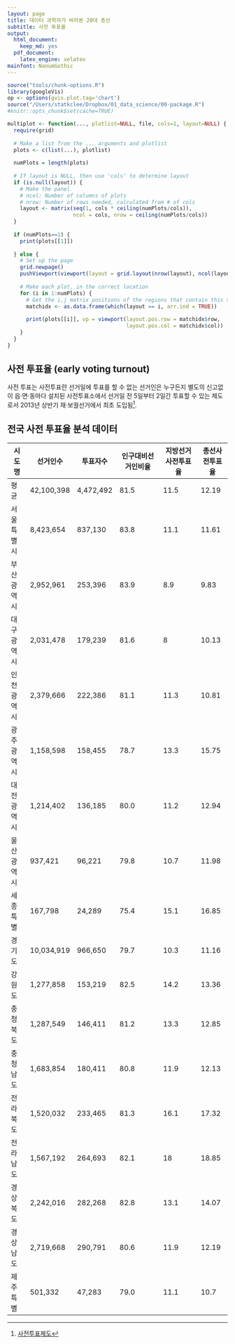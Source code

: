 ```yaml
---
layout: page
title: 데이터 과학자가 바라본 20대 총선
subtitle: 사전 투표율
output:
  html_document: 
    keep_md: yes
  pdf_document:
    latex_engine: xelatex
mainfont: NanumGothic
---
```


```r
source("tools/chunk-options.R")
library(googleVis)
op <- options(gvis.plot.tag='chart')
source("/Users/statkclee/Dropbox/01_data_science/00-package.R")
#knitr::opts_chunk$set(cache=TRUE) 

multiplot <- function(..., plotlist=NULL, file, cols=1, layout=NULL) {
  require(grid)
  
  # Make a list from the ... arguments and plotlist
  plots <- c(list(...), plotlist)
  
  numPlots = length(plots)
  
  # If layout is NULL, then use 'cols' to determine layout
  if (is.null(layout)) {
    # Make the panel
    # ncol: Number of columns of plots
    # nrow: Number of rows needed, calculated from # of cols
    layout <- matrix(seq(1, cols * ceiling(numPlots/cols)),
                     ncol = cols, nrow = ceiling(numPlots/cols))
  }
  
  if (numPlots==1) {
    print(plots[[1]])
    
  } else {
    # Set up the page
    grid.newpage()
    pushViewport(viewport(layout = grid.layout(nrow(layout), ncol(layout))))
    
    # Make each plot, in the correct location
    for (i in 1:numPlots) {
      # Get the i,j matrix positions of the regions that contain this subplot
      matchidx <- as.data.frame(which(layout == i, arr.ind = TRUE))
      
      print(plots[[i]], vp = viewport(layout.pos.row = matchidx$row,
                                      layout.pos.col = matchidx$col))
    }
  }
}
```


## 사전 투표율 (early voting turnout)

사전 투표는 사전투표란 선거일에 투표를 할 수 없는 선거인은 누구든지 별도의 신고없이 읍·면·동마다 설치된 사전투표소에서 선거일 전 5일부터 2일간 투표할 수 있는 제도로서 2013년 상반기 재·보궐선거에서 최초 도입됨[^nec-early-voting].

[^nec-early-voting]: [사전투표제도](http://www.nec.go.kr/portal/bbs/list/B0000357.do?menuNo=200561)

## 전국 사전 투표율 분석 데이터

|시도명   | 선거인수	      |  투표자수	    | 인구대비선거인비율	|지방선거사전투표율 |총선사전투표율 |
|-------|-------------|-------------|---------------|-------------|----------|
|평균	    | 42,100,398  | 4,472,492	| 81.5          | 11.5        |   12.19 |
|서울특별시	| 8,423,654	  | 837,130		| 83.8          | 11.1        |   11.61 |
|부산광역시	| 2,952,961	  | 253,396		| 83.9          | 8.9         |   9.83  |
|대구광역시	| 2,031,478	  | 179,239		| 81.6          | 8           |   10.13 |
|인천광역시	| 2,379,666	  | 222,386		| 81.1          | 11.3        |   10.81 |
|광주광역시	| 1,158,598	  | 158,455		| 78.7          | 13.3        |   15.75 |
|대전광역시	| 1,214,402	  | 136,185		| 80.0          | 11.2        |   12.94 |
|울산광역시	| 937,421	  | 96,221		| 79.8          | 10.7        |   11.98 |
|세종특별	| 167,798	  | 24,289		| 75.4          | 15.1        |   16.85 |
|경기도	| 10,034,919  | 966,650		| 79.7          | 10.3        |   11.16 |
|강원도	| 1,277,858   | 153,219		| 82.5          | 14.2        |   13.36 |
|충청북도	| 1,287,549   | 146,411		| 81.2          | 13.3        |   12.85 |
|충청남도	| 1,683,854   | 180,411		| 80.8          | 11.9        |   12.13 |
|전라북도	| 1,520,032   | 233,465		| 81.3          | 16.1        |   17.32 |
|전라남도	| 1,567,192   | 264,693		| 82.1          | 18          |   18.85 |
|경상북도	| 2,242,016   | 282,268		| 82.8          | 13.1        |   14.07 |
|경상남도	| 2,719,668   | 290,791		| 80.6          | 11.9        |   12.19 |
|제주특별	| 501,332	  | 47,283		| 79.0          | 11.1        |   10.7  |






















